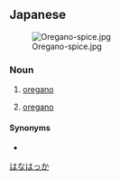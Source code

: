==Japanese==
{{ja-kanjitab|花|薄|荷}}
[[Image:Oregano-spice.jpg|thumb]]

===Noun===
{{ja-noun|はなはっか}}

# [[oregano]] {{gloss|plant}}
# {{lb|ja|rare}} [[oregano]] {{gloss|herb}}

====Synonyms====
* {{ja-r|オレガノ}}

[[Category:ja:Plants|はなはっか]]